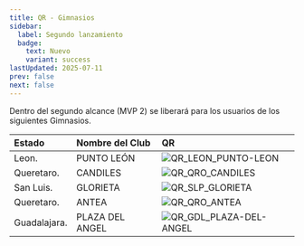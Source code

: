 ```yaml
---
title: QR - Gimnasios
sidebar:
  label: Segundo lanzamiento
  badge:
    text: Nuevo
    variant: success
lastUpdated: 2025-07-11
prev: false
next: false
---
```


Dentro del segundo alcance (MVP 2) se liberará para los usuarios de los siguientes Gimnasios.


| Estado      | Nombre del Club        | QR     |
|:------------|:-----------------------|:-------|
| Leon.       | PUNTO LEÓN             | ![QR_LEON_PUNTO-LEON](./assets/MVP2/QR_LEON_PUNTO-LEON.png)  |
| Queretaro.  | CANDILES               | ![QR_QRO_CANDILES](./assets/MVP2/QR_QRO_CANDILES.png)  |
| San Luis.   | GLORIETA               | ![QR_SLP_GLORIETA](./assets/MVP2/QR_SLP_GLORIETA.png)  |
| Queretaro.  | ANTEA                  | ![QR_QRO_ANTEA](./assets/MVP2/QR_QRO_ANTEA.png)  |
| Guadalajara.| PLAZA DEL ANGEL        | ![QR_GDL_PLAZA-DEL-ANGEL](./assets/MVP2/QR_GDL_PLAZA-DEL-ANGEL.png)  |


